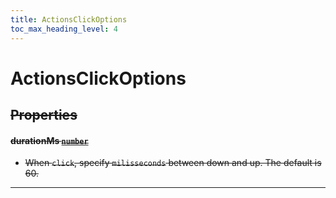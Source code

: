 ```yaml
---
title: ActionsClickOptions
toc_max_heading_level: 4
---
```


# ActionsClickOptions <s generated />

## Properties <s generated />

#### durationMs [`number`]( https://developer.mozilla.org/en-US/docs/Web/JavaScript/Reference/Global_Objects/Number) <s generated />

- When `click`, specify `milisseconds` between down and up. The default is 60.

<hr class="solid" />  <s generated />

